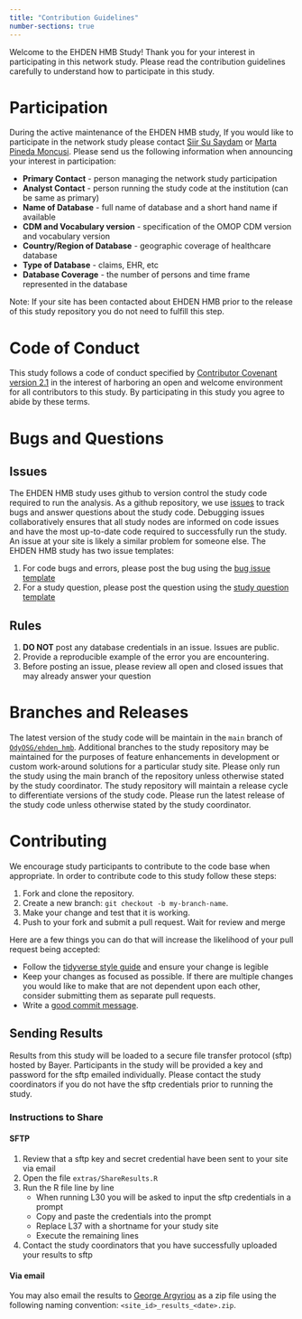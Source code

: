 ```yaml
---
title: "Contribution Guidelines"
number-sections: true
---
```


Welcome to the EHDEN HMB Study! Thank you for your interest in participating in this network study. Please read the contribution guidelines carefully to understand how to participate in this study.

# Participation

During the active maintenance of the EHDEN HMB study, If you would like to participate in the network study please contact [Siir Su Saydam](mailto:siirsu.saydam@bayer.com) or [Marta Pineda Moncusi](mailto:marta.pinedamoncusi@ndorms.ox.ac.uk). Please send us the following information when announcing your interest in participation:

-   **Primary Contact** - person managing the network study participation
-   **Analyst Contact** - person running the study code at the institution (can be same as primary)
-   **Name of Database** - full name of database and a short hand name if available
-   **CDM and Vocabulary version** - specification of the OMOP CDM version and vocabulary version
-   **Country/Region of Database** - geographic coverage of healthcare database
-   **Type of Database** - claims, EHR, etc
-   **Database Coverage** - the number of persons and time frame represented in the database

Note: If your site has been contacted about EHDEN HMB prior to the release of this study repository you do not need to fulfill this step.

# Code of Conduct

This study follows a code of conduct specified by [Contributor Covenant version 2.1](https://www.contributor-covenant.org/version/2/1/code_of_conduct/) in the interest of harboring an open and welcome environment for all contributors to this study. By participating in this study you agree to abide by these terms. 

# Bugs and Questions

## Issues

The EHDEN HMB study uses github to version control the study code required to run the analysis. As a github repository, we use [issues](https://docs.github.com/en/issues/tracking-your-work-with-issues/about-issues) to track bugs and answer questions about the study code. Debugging issues collaboratively ensures that all study nodes are informed on code issues and have the most up-to-date code required to successfully run the study. An issue at your site is likely a similar problem for someone else. The EHDEN HMB study has two issue templates:

1)  For code bugs and errors, please post the bug using the [bug issue template](https://github.com/OdyOSG/ehden_hmb/issues/new?assignees=&labels=&projects=&template=bug_report.md&title=)
2)  For a study question, please post the question using the [study question template](https://github.com/OdyOSG/ehden_hmb/issues/new?assignees=mdlavallee92%2C+siirsu&labels=question&projects=&template=study-question.md&title=)

## Rules

1)  **DO NOT** post any database credentials in an issue. Issues are public.
2)  Provide a reproducible example of the error you are encountering.
3)  Before posting an issue, please review all open and closed issues that may already answer your question

# Branches and Releases

The latest version of the study code will be maintain in the `main` branch of [`OdyOSG/ehden_hmb`](https://github.com/OdyOSG/ehden_hmb). Additional branches to the study repository may be maintained for the purposes of feature enhancements in development or custom work-around solutions for a particular study site. Please only run the study using the main branch of the repository unless otherwise stated by the study coordinator. The study repository will maintain a release cycle to differentiate versions of the study code. Please run the latest release of the study code unless otherwise stated by the study coordinator.

# Contributing

We encourage study participants to contribute to the code base when appropriate. In order to contribute code to this study follow these steps:

1) Fork and clone the repository.
2) Create a new branch: `git checkout -b my-branch-name`.
3) Make your change and test that it is working.
4) Push to your fork and submit a pull request. Wait for review and merge

Here are a few things you can do that will increase the likelihood of your pull request being accepted:

- Follow the [tidyverse style guide](https://style.tidyverse.org/index.html) and ensure your change is legible
- Keep your changes as focused as possible. If there are multiple changes you would like to make that are not dependent upon each other, consider submitting them as separate pull requests.
- Write a [good commit message](https://tbaggery.com/2008/04/19/a-note-about-git-commit-messages.html).


## Sending Results

Results from this study will be loaded to a secure file transfer protocol (sftp) hosted by Bayer. Participants in the study will be provided a key and password for the sftp emailed individually. Please contact the study coordinators if you do not have the sftp credentials prior to running the study. 

### Instructions to Share

#### SFTP

1) Review that a sftp key and secret credential have been sent to your site via email
2) Open the file `extras/ShareResults.R`
3) Run the R file line by line
    - When running L30 you will be asked to input the sftp credentials in a prompt
    - Copy and paste the credentials into the prompt
    - Replace L37 with a shortname for your study site
    - Execute the remaining lines
4) Contact the study coordinators that you have successfully uploaded your results to sftp

#### Via email

You may also email the results to [George Argyriou](mailto:george.argyriou@odysseusinc.com) as a zip file using the following naming convention: `<site_id>_results_<date>.zip`.

